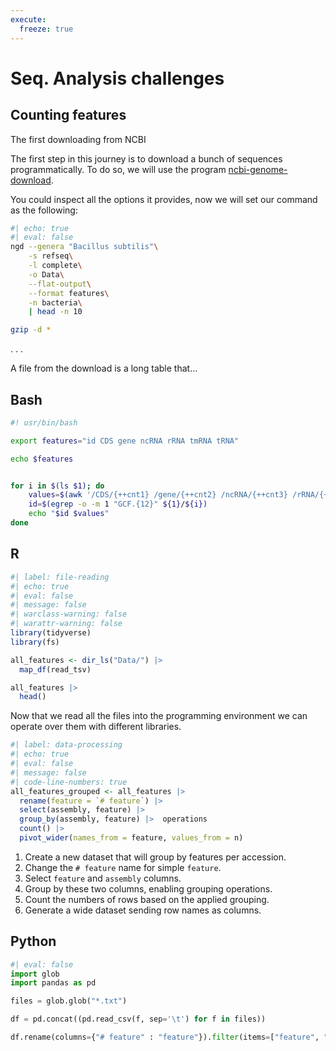 ```yaml
---
execute:
  freeze: true
---
```


# Seq. Analysis challenges {.unnumbered}

## Counting features


The first  downloading from NCBI

The first step in this journey is to download a bunch of sequences programmatically. To do so, we will use the program [ncbi-genome-download](https://github.com/kblin/ncbi-genome-download).

You could inspect all the options it provides, now we will set our command as the following:

```.zsh
#| echo: true
#| eval: false
ngd --genera "Bacillus subtilis"\
    -s refseq\
    -l complete\
    -o Data\
    --flat-output\
    --format features\
    -n bacteria\
    | head -n 10
```


```.zsh
gzip -d *
```

. . .

A file from the download is a long table that...


:::{.panel-tabset}

## Bash

```.bash
#! usr/bin/bash

export features="id CDS gene ncRNA rRNA tmRNA tRNA"

echo $features


for i in $(ls $1); do
    values=$(awk '/CDS/{++cnt1} /gene/{++cnt2} /ncRNA/{++cnt3} /rRNA/{++cnt4} /tmRNA/{++cnt5} /tRNA/{++cnt} END {print cnt1, cnt2, cnt3, cnt4, cnt5, cnt6}' ${1}/${i});
    id=$(egrep -o -m 1 "GCF.{12}" ${1}/${i})
    echo "$id $values"
done
```

## R

```r
#| label: file-reading
#| echo: true
#| eval: false
#| message: false
#| warclass-warning: false
#| warattr-warning: false
library(tidyverse)
library(fs)

all_features <- dir_ls("Data/") |> 
  map_df(read_tsv)

all_features |> 
  head()
```

Now that we read all the files into the programming environment we can operate over them with different libraries.
```r
#| label: data-processing
#| echo: true
#| eval: false
#| message: false
#| code-line-numbers: true
all_features_grouped <- all_features |> 
  rename(feature = `# feature`) |> 
  select(assembly, feature) |> 
  group_by(assembly, feature) |>  operations
  count() |> 
  pivot_wider(names_from = feature, values_from = n)
```

1. Create a new dataset that will group by features per accession.
2. Change the `# feature` name for simple `feature`.
3. Select `feature` and `assembly`  columns.
4. Group by these two columns, enabling grouping operations.
5. Count the numbers of rows based on the applied grouping.
6. Generate a wide dataset sending row names as columns.

## Python

```python
#| eval: false
import glob
import pandas as pd

files = glob.glob("*.txt")

df = pd.concat((pd.read_csv(f, sep='\t') for f in files))

df.rename(columns={"# feature" : "feature"}).filter(items=["feature", "assembly"]).groupby(["assembly","feature"])["feature"].count()
```
:::

